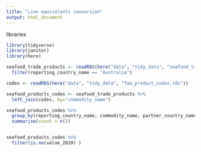 ```yaml
---
title: "Live equivalents conversion"
output: html_document
---
```


libraries

```r

library(tidyverse)
library(janitor)
library(here)

```


```r

seafood_trade_products <- readRDS(here("data", "tidy_data", "seafood_trade_volume_product_weight_by_partner_2019.rds")) %>% 
  filter(reporting_country_name == "Australia")

codes <- readRDS(here("data", "tidy_data", "fao_product_codes.rds")) 

seafood_products_codes <- seafood_trade_products %>% 
  left_join(codes, by="commodity_name")

seafood_products_codes %>% 
  group_by(reporting_country_name, commodity_name, partner_country_name, trade_flow_name, fao_code) %>% 
  summarise(count = n())


seafood_products_codes %>% 
  filter(is.na(value_2019) )

```

```r







```

